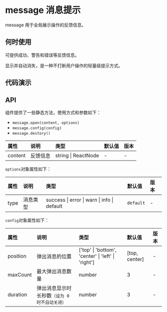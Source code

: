 


# message 消息提示

message 用于全局展示操作的反馈信息。

## 何时使用

可提供成功、警告和错误等反馈信息。

显示并自动消失，是一种不打断用户操作的轻量级提示方式。

## 代码演示

<CodeBox code={codeNormal} title="普通提示" desc={descNormal}>
    <DemoNormal />
</CodeBox>

<CodeBox code={codeType} title="其他提示类型" desc={descType}>
    <DemoType />
</CodeBox>

## API

组件提供了一些静态方法，使用方式和参数如下：

-   `message.open(content, options)`
-   `message.config(config)`
-   `message.destory()`

<div className="api">

| 属性    | 说明     | 类型                | 默认值 | 版本 |
| :------ | :------- | :------------------ | :----- | :--- |
| content | 反馈信息 | string \| ReactNode | -      | -    |

</div>

`options`对象属性如下：

<div className="api">

| 属性 | 说明     | 类型                                        | 默认值    | 版本 |
| :--- | :------- | :------------------------------------------ | :-------- | :--- |
| type | 消息类型 | success \| error \| warn \| info \| default | `default` | -    |

</div>

`config`对象属性如下：

<div className="api">

| 属性     | 说明                                          | 类型                                               | 默认值        | 版本 |
| :------- | :-------------------------------------------- | :------------------------------------------------- | :------------ | :--- |
| position | 弹出消息的位置                                | ['top' \| 'bottom', 'center' \| 'left' \| 'right'] | [top, center] | -    |
| maxCount | 最大弹出消息数量                              | number                                             | 3             | -    |
| duration | 弹出消息显示时长秒数`（设为 0 时不自动关闭）` | number                                             | 3             | -    |

</div>
